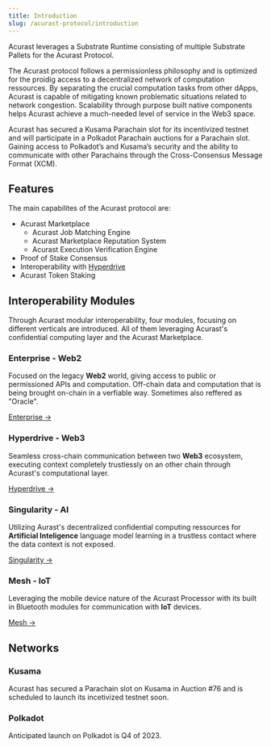 ```yaml
---
title: Introduction
slug: /acurast-protocol/introduction
---
```


Acurast leverages a Substrate Runtime consisting of multiple Substrate Pallets for the Acurast Protocol.

The Acurast protocol follows a permissionless philosophy and is optimized for the proidig access to a decentralized network of computation ressources. By separating the crucial computation tasks from other dApps, Acurast is capable of mitigating known problematic situations related to network congestion. Scalability through purpose built native components helps Acurast achieve a much-needed level of service in the Web3 space.

Acurast has secured a Kusama Parachain slot for its incentivized testnet and will participate in a Polkadot Parachain auctions for a Parachain slot. Gaining access to Polkadot’s and Kusama’s security and the ability to communicate with other Parachains through the Cross-Consensus Message Format (XCM).

## Features

The main capabilites of the Acurast protocol are:

- Acurast Marketplace
  - Acurast Job Matching Engine
  - Acurast Marketplace Reputation System
  - Acurast Execution Verification Engine
- Proof of Stake Consensus
- Interoperability with [Hyperdrive](/acurast-protocol/interoperability/hyperdrive)
- Acurast Token Staking

## Interoperability Modules

Through Acurast modular interoperability, four modules, focusing on different verticals are introduced. All of them leveraging Acurast's confidential computing layer and the Acurast Marketplace.

### Enterprise - Web2

Focused on the legacy **Web2** world, giving access to public or permissioned APIs and computation. Off-chain data and computation that is being brought on-chain in a verfiable way. Sometimes also reffered as "Oracle".

[Enterprise →](/acurast-protocol/interoperability/enterprise)

### Hyperdrive - Web3

Seamless cross-chain communication between two **Web3** ecosystem, executing context completely trustlessly on an other chain through Acurast's computational layer.

[Hyperdrive →](/acurast-protocol/interoperability/hyperdrive)

### Singularity - AI

Utilizing Aurast's decentralized confidential computing ressources for **Artificial Inteligence** language model learning in a trustless contact where the data context is not exposed.

[Singularity →](/acurast-protocol/interoperability/singularity)

### Mesh - IoT

Leveraging the mobile device nature of the Acurast Processor with its built in Bluetooth modules for communication with **IoT** devices.

[Mesh →](/acurast-protocol/interoperability/mesh)

## Networks

### Kusama

Acurast has secured a Parachain slot on Kusama in Auction #76 and is scheduled to launch its incetivized testnet soon.

### Polkadot

Anticipated launch on Polkadot is Q4 of 2023.
